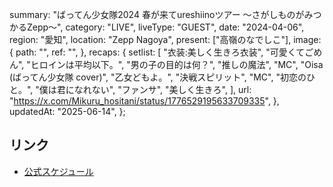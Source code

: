   summary: "ばってん少女隊2024 春が来てureshiinoツアー 〜さがしものがみつかるZepp〜",
  category: "LIVE",
  liveType: "GUEST",
  date: "2024-04-06",
  region: "愛知",
  location: "Zepp Nagoya",
  present: ["高嶺のなでしこ"],
  image: {
    path: "",
    ref: "",
  },
  recaps: {
    setlist: [
      "衣装:美しく生きろ衣装",
      "可愛くてごめん",
      "ヒロインは平均以下。",
      "男の子の目的は何？",
      "推しの魔法",
      "MC",
      "Oisa (ばってん少女隊 cover)",
      "乙女どもよ。",
      "決戦スピリット",
      "MC",
      "初恋のひと。",
      "僕は君になれない",
      "ファンサ",
      "美しく生きろ",
    ],
    url: "https://x.com/Mikuru_hositani/status/1776529195633709335",
  },
  updatedAt: "2025-06-14",
};

## リンク

- [公式スケジュール](https://takanenonadeshiko.jp/?p=1899)
